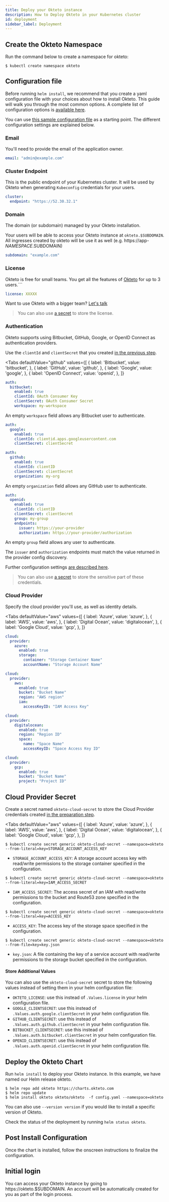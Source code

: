 ```yaml
---
title: Deploy your Okteto instance
description: How to Deploy Okteto in your Kubernetes cluster
id: deployment
sidebar_label: Deployment
---
```



## Create the Okteto Namespace

Run the command below to create a namespace for okteto:

```console
$ kubectl create namespace okteto
```

## Configuration file

Before running `helm install`, we recommend that you create a yaml configuration file with your choices about how to install Okteto. This guide will walk you through the most common options. A complete list of configuration options is [available here](/docs/self-hosted/administration/configuration/).

You can use [this sample configuration file](https://charts.okteto.com/config.yaml) as a starting point. The different configuration settings are explained below.

### Email

You'll need to provide the email of the application owner.

```yaml
email: "admin@example.com"
```

### Cluster Endpoint

This is the public endpoint of your Kubernetes cluster. It will be used by Okteto when generating `Kubeconfig` credentials for your users.

```yaml
cluster:
  endpoint: "https://52.30.32.1"
```

### Domain

The domain (or subdomain) managed by your Okteto installation.

Your users will be able to access your Okteto instance at `okteto.$SUBDOMAIN`. All ingresses created by okteto will be use it as well (e.g. https://app-$NAMESPACE.$SUBDOMAIN)

```yaml
subdomain: "example.com"
```

### License

Okteto is free for small teams.  You get all the features of [Okteto](/docs/self-hosted/) for up to 3 users.```

```yaml
license: XXXXX
```

Want to use Okteto with a bigger team? [Let's talk](https://okteto.com/#talktous)

> You can also use [a secret](/docs/self-hosted/install/deployment/#cloud-provider-secret) to store the license.

### Authentication

Okteto supports using Bitbucket, GitHub, Google, or OpenID Connect as authentication providers.

Use the `clientId` and `clientSecret` that you created [in the previous step](/docs/self-hosted/install/preparation/#authentication).

<Tabs
  defaultValue="github"
  values={[
    { label: 'Bitbucket', value: 'bitbucket', },
    { label: 'GitHub', value: 'github', },
    { label: 'Google', value: 'google', },
    { label: 'OpenID Connect', value: 'openid', },
  ]}
>
<TabItem value="bitbucket">

```yaml
auth:
  bitbucket:
    enabled: true
    clientId: OAuth Consumer Key
    clientSecret: OAuth Consumer Secret
    workspace: my-workspace
```

An empty `workspace` field allows any Bitbucket user to authenticate.

</TabItem>
<TabItem value="google">

```yaml
auth:
  google:
    enabled: true
    clientId: clientid.apps.googleusercontent.com
    clientSecret: clientSecret
```
</TabItem>
<TabItem value="github">

```yaml
auth:
  github:
    enabled: true
    clientId: clientID
    clientSecret: clientSecret
    organization: my-org
```

An empty `organization` field allows any GitHub user to authenticate.
</TabItem>

<TabItem value="openid">

```yaml
auth:
  openid:
    enabled: true
    clientId: clientID
    clientSecret: clientSecret
    group: my-group
    endpoints:
      issuer: https://your-provider
      authorization: https://your-provider/authorization
```
An empty `group` field allows any user to authenticate.

The `issuer` and `authorization` endpoints must match the value returned in the provider config discovery.

Further configuration settings [are described here](/docs/self-hosted/administration/configuration/#auth).
</TabItem>
</Tabs>

> You can also use [a secret](/docs/self-hosted/install/deployment/#cloud-provider-secret) to store the sensitive part of these credentials.

### Cloud Provider

Specify the cloud provider you'll use, as well as identity details.

<Tabs
  defaultValue="aws"
  values={[
    { label: 'Azure', value: 'azure', },
    { label: 'AWS', value: 'aws', },
    { label: 'Digital Ocean', value: 'digitalocean', },
    { label: 'Google Cloud', value: 'gcp', },
  ]}
>

<TabItem value="azure">

```yaml
cloud:
  provider:
    azure:
      enabled: true
      storage:
        container: "Storage Container Name"
        accountName: "Storage Account Name"
```
</TabItem>

<TabItem value="aws">

```yaml
cloud:
  provider:
    aws:
      enabled: true
      bucket: "Bucket Name"
      region: "AWS region"
      iam:
        accessKeyID: "IAM Access Key"
```
</TabItem>

<TabItem value="digitalocean">

```yaml
cloud:
  provider:
    digitalocean:
      enabled: true
      region: "Region ID"
      space:
        name: "Space Name"
        accessKeyID: "Space Access Key ID"
```

</TabItem>
<TabItem value="gcp">

```yaml
cloud:
  provider:
    gcp:
      enabled: true
      bucket: "Bucket Name"
      project: "Project ID"
```
</TabItem>

</Tabs>

## Cloud Provider Secret

Create a secret named `okteto-cloud-secret` to store the Cloud Provider credentials created [in the preparation step](/docs/self-hosted/install/preparation/#authentication).

<Tabs
  defaultValue="aws"
  values={[
    { label: 'Azure', value: 'azure', },
    { label: 'AWS', value: 'aws', },
    { label: 'Digital Ocean', value: 'digitalocean', },
    { label: 'Google Cloud', value: 'gcp', },
  ]}
>

<TabItem value="azure">

```console
$ kubectl create secret generic okteto-cloud-secret --namespace=okteto --from-literal=key=STORAGE_ACCOUNT_ACCESS_KEY
```

- `STORAGE_ACCOUNT_ACCESS_KEY`: A storage account access key with read/write permissions to the storage container specified in the configuration.

</TabItem>

<TabItem value="aws">

```console
$ kubectl create secret generic okteto-cloud-secret --namespace=okteto --from-literal=key=IAM_ACCESS_SECRET
```

- `IAM_ACCESS_SECRET`: The access secret of an IAM with read/write permissions to the bucket and Route53 zone specified in the configuration.

</TabItem>

<TabItem value="digitalocean">

```console
$ kubectl create secret generic okteto-cloud-secret --namespace=okteto --from-literal=key=ACCESS_KEY
```

- `ACCESS_KEY`: The access key of the storage space specified in the configuration.

</TabItem>

<TabItem value="gcp">

```console
$ kubectl create secret generic okteto-cloud-secret --namespace=okteto --from-file=key=key.json
```

- `key.json`: A file containing the key of a service account with read/write permissions to the storage bucket specified in the configuration.

</TabItem>
</Tabs>

#### Store Additional Values

You can also use the `okteto-cloud-secret` secret to store the following values instead of setting them in your helm configuration file:

- `OKTETO_LICENSE`: use this instead of `.Values.license` in your helm configuration file.
- `GOOGLE_CLIENTSECRET`: use this instead of `.Values.auth.google.clientSecret` in your helm configuration file.
- `GITHUB_CLIENTSECRET`: use this instead of `.Values.auth.github.clientSecret` in your helm configuration file.
- `BITBUCKET_CLIENTSECRET`: use this instead of `.Values.auth.bitbucket.clientSecret` in your helm configuration file.
- `OPENID_CLIENTSECRET`: use this instead of `.Values.auth.openid.clientSecret` in your helm configuration file.

## Deploy the Okteto Chart

Run `helm install` to deploy your Okteto instance. In this example, we have named our Helm release okteto.

```console
$ helm repo add okteto https://charts.okteto.com
$ helm repo update
$ helm install okteto okteto/okteto  -f config.yaml --namespace=okteto
```

You can also use `--version version` if you would like to install a specific version of Okteto.

Check the status of the deployment by running `helm status okteto`.

## Post Install Configuration

Once the chart is installed, follow the onscreen instructions to finalize the configuration.

## Initial login

You can access your Okteto instance by going to https://okteto.$SUBDOMAIN. An account will be automatically created for you as part of the login process.

